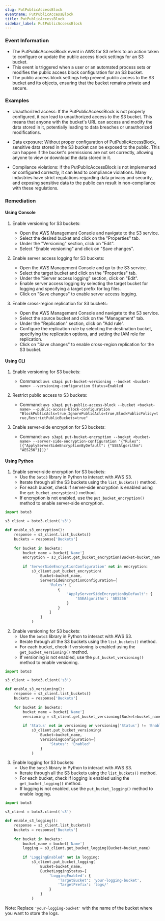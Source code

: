 ```yaml
--- 
slug: PutPublicAccessBlock
eventname: PutPublicAccessBlock
title: PutPublicAccessBlock
sidebar_label: PutPublicAccessBlock
---
```

                       
### Event Information

- The PutPublicAccessBlock event in AWS for S3 refers to an action taken to configure or update the public access block settings for an S3 bucket.
- This event is triggered when a user or an automated process sets or modifies the public access block configuration for an S3 bucket.
- The public access block settings help prevent public access to the S3 bucket and its objects, ensuring that the bucket remains private and secure.


### Examples

- Unauthorized access: If the PutPublicAccessBlock is not properly configured, it can lead to unauthorized access to the S3 bucket. This means that anyone with the bucket's URL can access and modify the data stored in it, potentially leading to data breaches or unauthorized modifications.

- Data exposure: Without proper configuration of PutPublicAccessBlock, sensitive data stored in the S3 bucket can be exposed to the public. This can happen if the bucket's permissions are not set correctly, allowing anyone to view or download the data stored in it.

- Compliance violations: If the PutPublicAccessBlock is not implemented or configured correctly, it can lead to compliance violations. Many industries have strict regulations regarding data privacy and security, and exposing sensitive data to the public can result in non-compliance with these regulations.

### Remediation

#### Using Console

1. Enable versioning for S3 buckets:
   - Open the AWS Management Console and navigate to the S3 service.
   - Select the desired bucket and click on the "Properties" tab.
   - Under the "Versioning" section, click on "Edit".
   - Select "Enable versioning" and click on "Save changes".

2. Enable server access logging for S3 buckets:
   - Open the AWS Management Console and go to the S3 service.
   - Select the target bucket and click on the "Properties" tab.
   - Under the "Server access logging" section, click on "Edit".
   - Enable server access logging by selecting the target bucket for logging and specifying a target prefix for log files.
   - Click on "Save changes" to enable server access logging.

3. Enable cross-region replication for S3 buckets:
   - Open the AWS Management Console and navigate to the S3 service.
   - Select the source bucket and click on the "Management" tab.
   - Under the "Replication" section, click on "Add rule".
   - Configure the replication rule by selecting the destination bucket, specifying the replication options, and setting the IAM role for replication.
   - Click on "Save changes" to enable cross-region replication for the S3 bucket.

#### Using CLI

1. Enable versioning for S3 buckets:
   - Command: `aws s3api put-bucket-versioning --bucket <bucket-name> --versioning-configuration Status=Enabled`

2. Restrict public access to S3 buckets:
   - Command: `aws s3api put-public-access-block --bucket <bucket-name> --public-access-block-configuration "BlockPublicAcls=true,IgnorePublicAcls=true,BlockPublicPolicy=true,RestrictPublicBuckets=true"`

3. Enable server-side encryption for S3 buckets:
   - Command: `aws s3api put-bucket-encryption --bucket <bucket-name> --server-side-encryption-configuration '{"Rules": [{"ApplyServerSideEncryptionByDefault": {"SSEAlgorithm": "AES256"}}]}'`

#### Using Python

1. Enable server-side encryption for S3 buckets:
   - Use the `boto3` library in Python to interact with AWS S3.
   - Iterate through all the S3 buckets using the `list_buckets()` method.
   - For each bucket, check if server-side encryption is enabled using the `get_bucket_encryption()` method.
   - If encryption is not enabled, use the `put_bucket_encryption()` method to enable server-side encryption.

```python
import boto3

s3_client = boto3.client('s3')

def enable_s3_encryption():
    response = s3_client.list_buckets()
    buckets = response['Buckets']
    
    for bucket in buckets:
        bucket_name = bucket['Name']
        encryption = s3_client.get_bucket_encryption(Bucket=bucket_name)
        
        if 'ServerSideEncryptionConfiguration' not in encryption:
            s3_client.put_bucket_encryption(
                Bucket=bucket_name,
                ServerSideEncryptionConfiguration={
                    'Rules': [
                        {
                            'ApplyServerSideEncryptionByDefault': {
                                'SSEAlgorithm': 'AES256'
                            }
                        }
                    ]
                }
            )
```

2. Enable versioning for S3 buckets:
   - Use the `boto3` library in Python to interact with AWS S3.
   - Iterate through all the S3 buckets using the `list_buckets()` method.
   - For each bucket, check if versioning is enabled using the `get_bucket_versioning()` method.
   - If versioning is not enabled, use the `put_bucket_versioning()` method to enable versioning.

```python
import boto3

s3_client = boto3.client('s3')

def enable_s3_versioning():
    response = s3_client.list_buckets()
    buckets = response['Buckets']
    
    for bucket in buckets:
        bucket_name = bucket['Name']
        versioning = s3_client.get_bucket_versioning(Bucket=bucket_name)
        
        if 'Status' not in versioning or versioning['Status'] != 'Enabled':
            s3_client.put_bucket_versioning(
                Bucket=bucket_name,
                VersioningConfiguration={
                    'Status': 'Enabled'
                }
            )
```

3. Enable logging for S3 buckets:
   - Use the `boto3` library in Python to interact with AWS S3.
   - Iterate through all the S3 buckets using the `list_buckets()` method.
   - For each bucket, check if logging is enabled using the `get_bucket_logging()` method.
   - If logging is not enabled, use the `put_bucket_logging()` method to enable logging.

```python
import boto3

s3_client = boto3.client('s3')

def enable_s3_logging():
    response = s3_client.list_buckets()
    buckets = response['Buckets']
    
    for bucket in buckets:
        bucket_name = bucket['Name']
        logging = s3_client.get_bucket_logging(Bucket=bucket_name)
        
        if 'LoggingEnabled' not in logging:
            s3_client.put_bucket_logging(
                Bucket=bucket_name,
                BucketLoggingStatus={
                    'LoggingEnabled': {
                        'TargetBucket': 'your-logging-bucket',
                        'TargetPrefix': 'logs/'
                    }
                }
            )
```

Note: Replace `'your-logging-bucket'` with the name of the bucket where you want to store the logs.


 